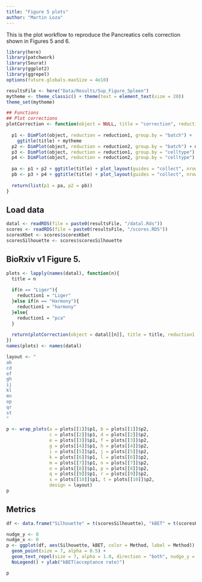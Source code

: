 ```yaml
---
title: "Figure 5 plots"
author: "Martin Loza"
---
```


This is the plot workflow to reproduce the Pancreatics cells correction shown in Figures 5 and 6.

```r
library(here)
library(patchwork)
library(Seurat)
library(ggplot2)
library(ggrepel)
options(future.globals.maxSize = 4e10)

resultsFile <- here("Data/Results/Sup_Figure_Spleen")
mytheme <- theme_classic() + theme(text = element_text(size = 20)) 
theme_set(mytheme)

## Functions
## Plot corrections 
plotCorrection <- function(object = NULL, title = "correction", reduction1 = "pca", reduction2 = "umap"){
  
  p1 <- DimPlot(object, reduction = reduction1, group.by = "batch") + 
    ggtitle(title) + mytheme
  p2 <- DimPlot(object, reduction = reduction2, group.by = "batch") + mytheme + theme(plot.title = element_blank())
  p3 <- DimPlot(object, reduction = reduction1, group.by = "celltype") + mytheme + theme(plot.title = element_blank())
  p4 <- DimPlot(object, reduction = reduction2, group.by = "celltype") + mytheme + theme(plot.title = element_blank())
  
  pa <- p1 + p2 + ggtitle(title) + plot_layout(guides = "collect", nrow = 1) 
  pb <- p3 + p4 + ggtitle(title) + plot_layout(guides = "collect", nrow = 1)
  
  return(list(p1 = pa, p2 = pb))
}
```

## Load data

```r
datal <- readRDS(file = paste0(resultsFile, "/datal.Rds"))
scores <- readRDS(file = paste0(resultsFile, "/scores.RDS"))
scoresKbet <- scores$scoresKbet
scoresSilhouette <- scores$scoresSilhouette
```

## BioRxiv v1 Figure 5.

```r
plots <- lapply(names(datal), function(n){
  title = n
  
  if(n == "Liger"){
    reduction1 = "Liger"
  }else if(n == "Harmony"){
    reduction1 = "harmony"
  }else{
    reduction1 = "pca"
  }
  
  return(plotCorrection(object = datal[[n]], title = title, reduction1 = reduction1))
})
names(plots) <- names(datal)

layout <- "
ab
cd
ef
gh
ij
kl
mn
op
qr
st
"

p <- wrap_plots(a = plots[[1]]$p1, b = plots[[1]]$p2,
                c = plots[[2]]$p1, d = plots[[2]]$p2,
                e = plots[[3]]$p1, f = plots[[3]]$p2, 
                g = plots[[4]]$p1, h = plots[[4]]$p2,
                i = plots[[5]]$p1, j = plots[[5]]$p2,
                k = plots[[6]]$p1, l = plots[[6]]$p2,
                m = plots[[7]]$p1, n = plots[[7]]$p2,
                o = plots[[8]]$p1, p = plots[[8]]$p2,
                q = plots[[9]]$p1, r = plots[[9]]$p2,
                s = plots[[10]]$p1, t = plots[[10]]$p2,
                design = layout)
p
```

## Metrics 

```r
df <- data.frame("Silhouette" = t(scoresSilhouette), "kBET" = t(scoresKbet), Method = colnames(scoresKbet))

nudge_y <- 0
nudge_x <- 0
p <- ggplot(df, aes(Silhouette, kBET, color = Method, label = Method)) + 
  geom_point(size = 7, alpha = 0.5) +
  geom_text_repel(size = 7, alpha = 1.0, direction = "both", nudge_y = nudge_y, nudge_x = nudge_x) + 
  NoLegend() + ylab("kBET(acceptance rate)")

p
```


